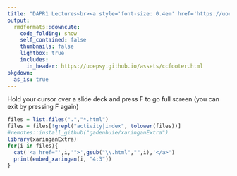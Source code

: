 ```yaml
---
title: "DAPR1 Lectures<br><a style='font-size: 0.4em' href='https://uoepsy.github.io/dapr1/'>&#8624; DAPR1 Home</a>"
output:
  rmdformats::downcute:
    code_folding: show
    self_contained: false
    thumbnails: false
    lightbox: true
    includes:
      in_header: https://uoepsy.github.io/assets/ccfooter.html
pkgdown:
  as_is: true
---
```


Hold your cursor over a slide deck and press F to go full screen (you can exit by pressing F again)

```r
files = list.files(".","*.html")
files = files[!grepl("activity|index", tolower(files))]
#remotes::install_github("gadenbuie/xaringanExtra")
library(xaringanExtra)
for(i in files){
  cat('<a href="',i,'">',gsub("\\.html","",i),'</a>')
  print(embed_xaringan(i, "4:3"))
}
```




